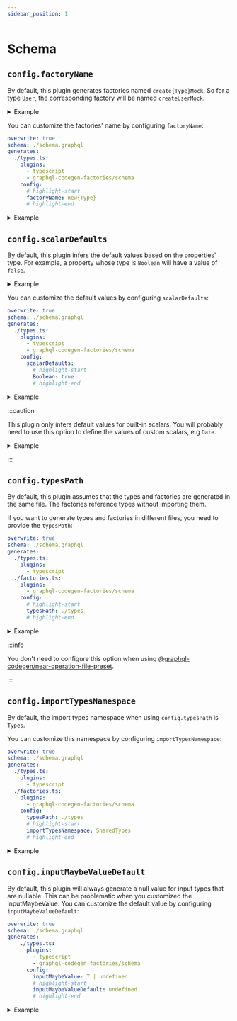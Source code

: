 ```yaml
---
sidebar_position: 1
---
```


# Schema

## `config.factoryName`

By default, this plugin generates factories named `create{Type}Mock`.
So for a type `User`, the corresponding factory will be named `createUserMock`.

<details>
<summary>Example</summary>

<div className="codeBlocks">

```graphql title="schema.graphql"
type User {
  id: ID!
  username: String!
}
```

```typescript title="types.ts"
// highlight-start
export function createUserMock(props: Partial<User>): User {
  // highlight-end
  return {
    id: "",
    username: "",
    ...props,
  };
}
```

</div>

</details>

You can customize the factories' name by configuring `factoryName`:

```yml title="codegen.yml"
overwrite: true
schema: ./schema.graphql
generates:
  ./types.ts:
    plugins:
      - typescript
      - graphql-codegen-factories/schema
    config:
      # highlight-start
      factoryName: new{Type}
      # highlight-end
```

<details>
<summary>Example</summary>

<div className="codeBlocks">

```graphql title="schema.graphql"
type User {
  id: ID!
  username: String!
}
```

```typescript title="types.ts"
// highlight-start
export function newUser(props: Partial<User>): User {
  // highlight-end
  return {
    id: "",
    username: "",
    ...props,
  };
}
```

</div>

</details>

## `config.scalarDefaults`

By default, this plugin infers the default values based on the properties' type.
For example, a property whose type is `Boolean` will have a value of `false`.

<details>
<summary>Example</summary>

<div className="codeBlocks">

```graphql title="schema.graphql"
type User {
  isAdmin: Boolean!
}
```

```typescript title="types.ts"
export function createUserMock(props: Partial<User>): User {
  return {
    // highlight-start
    isAdmin: false,
    // highlight-end
    ...props,
  };
}
```

</div>

</details>

You can customize the default values by configuring `scalarDefaults`:

```yml title="codegen.yml"
overwrite: true
schema: ./schema.graphql
generates:
  ./types.ts:
    plugins:
      - typescript
      - graphql-codegen-factories/schema
    config:
      scalarDefaults:
        # highlight-start
        Boolean: true
        # highlight-end
```

<details>
<summary>Example</summary>

<div className="codeBlocks">

```graphql title="schema.graphql"
type User {
  isAdmin: Boolean!
}
```

```typescript title="types.ts"
export function createUserMock(props: Partial<User>): User {
  return {
    // highlight-start
    isAdmin: true,
    // highlight-end
    ...props,
  };
}
```

</div>

</details>

:::caution

This plugin only infers default values for built-in scalars.
You will probably need to use this option to define the values of custom scalars, e.g `Date`.

<details>
<summary>Example</summary>

```yml title="codegen.yml"
overwrite: true
schema: ./schema.graphql
generates:
  ./types.ts:
    plugins:
      - typescript
      - graphql-codegen-factories/schema
    config:
      scalarDefaults:
        # highlight-start
        Date: new Date()
        # highlight-end
```

<div className="codeBlocks">

```graphql title="schema.graphql"
scalar Date

type User {
  createdAt: Date!
}
```

```typescript title="types.ts"
export function createUserMock(props: Partial<User>): User {
  return {
    // highlight-start
    createdAt: new Date(),
    // highlight-end
    ...props,
  };
}
```

</div>

</details>

:::

## `config.typesPath`

By default, this plugin assumes that the types and factories are generated in the same file.
The factories reference types without importing them.

If you want to generate types and factories in different files, you need to provide the `typesPath`:

```yml title="codegen.yml"
overwrite: true
schema: ./schema.graphql
generates:
  ./types.ts:
    plugins:
      - typescript
  ./factories.ts:
    plugins:
      - graphql-codegen-factories/schema
    config:
      # highlight-start
      typesPath: ./types
      # highlight-end
```

<details>
<summary>Example</summary>
<div className="codeBlocks">

```graphql title="schema.graphql"
type User {
  id: ID!
  username: String!
}
```

```typescript title="factories.ts"
// highlight-start
import * as Types from "./types";
// highlight-end

export function createUserMock(props: Partial<Types.User>): Types.User {
  return {
    id: "",
    username: "",
    ...props,
  };
}
```

</div>

</details>

:::info

You don't need to configure this option when using [@graphql-codegen/near-operation-file-preset](https://www.graphql-code-generator.com/plugins/near-operation-file-preset).

:::

## `config.importTypesNamespace`

By default, the import types namespace when using `config.typesPath` is `Types`.

You can customize this namespace by configuring `importTypesNamespace`:

```yml
overwrite: true
schema: ./schema.graphql
generates:
  ./types.ts:
    plugins:
      - typescript
  ./factories.ts:
    plugins:
      - graphql-codegen-factories/schema
    config:
      typesPath: ./types
      # highlight-start
      importTypesNamespace: SharedTypes
      # highlight-end
```

<details>
<summary>Example</summary>
<div className="codeBlocks">

```graphql title="schema.graphql"
type User {
  id: ID!
  username: String!
}
```

```typescript title="factories.ts"
// highlight-start
import * as SharedTypes from "./types";
// highlight-end

export function createUserMock(
  props: Partial<SharedTypes.User>
): SharedTypes.User {
  return {
    id: "",
    username: "",
    ...props,
  };
}
```

</div>

</details>

## `config.inputMaybeValueDefault`

By default, this plugin will always generate a null value for input types that are nullable.
This can be problematic when you customized the inputMaybeValue.
You can customize the default value by configuring `inputMaybeValueDefault`:

```yml
overwrite: true
schema: ./schema.graphql
generates:
    ./types.ts:
      plugins:
        - typescript
        - graphql-codegen-factories/schema
      config:
        inputMaybeValue: T | undefined
        # highlight-start
        inputMaybeValueDefault: undefined
        # highlight-end
```

<details>
<summary>Example</summary>

<div className="codeBlocks">

```graphql title="schema.graphql"
input PostInput {
  title: String
}
```

```typescript title="types.ts"
export function createPostInputMock(
  props: Partial<PostInput> = {}
): PostInput {
return {
    title: undefined,
    ...props,
  };
}
```

</div>
</details>
